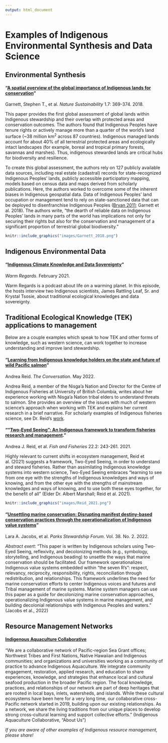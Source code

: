 ```yaml
---
output: html_document
---
```


# Examples of Indigenous Environmental Synthesis and Data Science

## Environmental Synthesis
#### "[A spatial overview of the global importance of Indigenous lands for conservation](https://www.nature.com/articles/s41893-018-0100-6?ss_source=sscampaigns&ss_campaign_id=5c424fe9d20e280001eb02bf&ss_email_id=5c5cf4c39bca21000175c9fd&ss_campaign_name=Introducing+the+Interfaith+Rainforest+Initiative&ss_campaign_sent_date=2019-02-08T03:17:24Z)" {-}
Garnett, Stephen T., et al. *Nature Sustainability* 1.7: 369-374. 2018. 

This paper provides the first global assessment of global lands within Indigenous stewardship and their overlap with protected areas and conservation outcomes. The authors found that Indigenous Peoples have tenure rights or actively manage more than a quarter of the world's land surface (~38 million km^2^ across 87 countries). Indigenous managed lands account for about 40% of all terrestrial protected areas and ecologically intact landscapes (for example, boreal and tropical primary forests, savannas and marshes). Thus, indigenous stewarded lands are critical hubs for biodiversity and resilience. 

To create this global assessment, the authors rely on 127 publicly available data sources, including real estate (cadastral) records for state-recognized Indigenous Peoples’ lands, publicly accessible participatory mapping, models based on census data and maps derived from scholarly publications. Here, the authors worked to overcome some of the inherent biases in Indigenous geospatial data. Data of Indigenous Peoples’ land occupation or management tend to rely on state-sanctioned data that can be deployed to disenfranchise Indigenous Peoples ([Bryan 2011](https://www.sciencedirect.com/science/article/pii/S0016718510001090?via%3Dihub); Garnett et al. 2018). The authors write, "the dearth of reliable data on Indigenous Peoples’ lands in many parts of the world has implications not only for securing their rights but also for the conservation and management of a significant proportion of terrestrial global biodiversity."

```r

knitr::include_graphics("images/Garnett_2018.png")


```


## Indigenous Environmental Data
#### "[Indigenous Climate Knowledge and Data Sovereignty](https://open.spotify.com/episode/4Gdp1RSChCPM0qftRun3DD?si=pcVeYiwwQIWnlKynt4-ADQ)" {-}
*Warm Regards*.  February 2021.

Warm Regards is a podcast about life on a warming planet. In this episode, the hosts interview two Indigenous scientists, James Rattling Leaf, Sr. and Krystal Tsosie, about traditional ecological knowledges and data sovereignty.
 
## Traditional Ecological Knowledge (TEK) applications to management 
Below are a couple examples which speak to how TEK and other forms of knowledge, such as western science, can work together to increase understanding and improve land stewardship.

#### "[Learning from Indigenous knowledge holders on the state and future of wild Pacific salmon](https://theconversation.com/learning-from-indigenous-knowledge-holders-on-the-state-and-future-of-wild-pacific-salmon-182411)" {-}
Andrea Reid. *The Conversation*. May 2022. 

Andrea Reid, a member of the Nisga'a Nation and Director for the Centre of Indigenous Fisheries at University of British Columbia, writes about her experience working with Nisga'a Nation tribal elders to understand threats to salmon. She provides an overview of the issues with much of western science's approach when working with TEK and explains her current research in a brief narrative. For scholarly examples of Indigenous fisheries science, see Dr. Reid's [work](https://scholar.google.com/citations?hl=en&user=WWdYxJgAAAAJ).

#### "“[Two‐Eyed Seeing”: An Indigenous framework to transform fisheries research and management](https://onlinelibrary.wiley.com/doi/full/10.1111/faf.12516)." {-}
Andrea J. Reid, et al. *Fish and Fisheries* 22.2: 243-261. 2021.

Highly relevant to current shifts in ecosystem management, Reid et al. (2021) suggests a framework, Two-Eyed Seeing, in order to understand and steward fisheries. Rather than assimilating Indigenous knowledge systems into western science, Two-Eyed Seeing embraces "learning to see from one eye with the strengths of Indigenous knowledges and ways of knowing, and from the other eye with the strengths of mainstream knowledges and ways of knowing, and to use both these eyes together, for the benefit of all” (Elder Dr. Albert Marshall; Reid et al. 2021).
```r

knitr::include_graphics("images/Reid_2021.png")


```

#### "[Unsettling marine conservation: Disrupting manifest destiny-based conservation practices through the operationalization of Indigenous value systems]((https://escholarship.org/uc/item/3sm1f1vq))" {-}
Lara A. Jacobs, et al. *Parks Stewardship Forum*. Vol. 38. No. 2. 2022. 

*Abstract exert*: "This paper is written by Indigenous scholars using Two-Eyed Seeing, reflexivity, and decolonizing methods (e.g., symbology, storytelling, and Indigenous beading) to unsettle the ways that marine conservation should be facilitated. Our framework operationalizes Indigenous value systems embedded within “the seven R’s”: respect, relevancy, reciprocity, responsibility, rights, reconciliation through redistribution, and relationships. This framework underlines the need for marine conservation efforts to center Indigenous voices and futures and Tribal management of marine systems. Marine system managers can use this paper as a guide for decolonizing marine conservation approaches, operationalizing Indigenous value systems in marine management, and building decolonial relationships with Indigenous Peoples and waters." (Jacobs et al., 2022)

## Resource Management Networks
#### [Indigenous Aquaculture Collaborative](https://indigenousaquaculture.org/) {-}
"We are a collaborative network of Pacific-region Sea Grant offices; Northwest Tribes and First Nations, Native Hawaiian and Indigenous communities; and organizations and universities working as a community of practice to advance Indigenous Aquaculture. We integrate community engagement, restoration, applied research, and education to share experiences, knowledge, and strategies that enhance local and cultural seafood production in the broader Pacific region. The focal knowledge, practices, and relationships of our network are part of deep heritages that are rooted in local bays, inlets, watersheds, and islands. While these cultural ecosystems have been here for a very long time, our collaborative cross-Pacific network started in 2019, building upon our existing relationships. As a network, we share the living traditions from our unique places to develop strong cross-cultural learning and support collective efforts." (Indigenous Aquaculture Collaborative, "About Us")


*If you are aware of other examples of Indigenous resource management, please share!*

